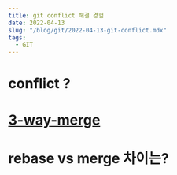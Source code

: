 ```yaml
---
title: git conflict 해결 경험 
date: 2022-04-13
slug: "/blog/git/2022-04-13-git-conflict.mdx"
tags:
  - GIT
---
```


# conflict ?


# [3-way-merge](https://en.wikipedia.org/wiki/Merge_(version_control))

# rebase vs merge 차이는?

